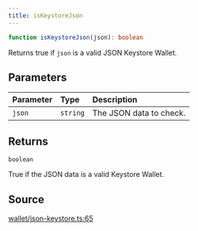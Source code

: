 ```yaml
---
title: isKeystoreJson
---
```


```ts
function isKeystoreJson(json): boolean
```

Returns true if `json` is a valid JSON Keystore Wallet.

## Parameters

| Parameter | Type | Description |
| :------ | :------ | :------ |
| `json` | `string` | The JSON data to check. |

## Returns

`boolean`

True if the JSON data is a valid Keystore Wallet.

## Source

[wallet/json-keystore.ts:65](https://github.com/dominant-strategies/quais.js/blob/751386e3ad6372322a3c76548f56b903bfed1896/src/wallet/json-keystore.ts#L65)
